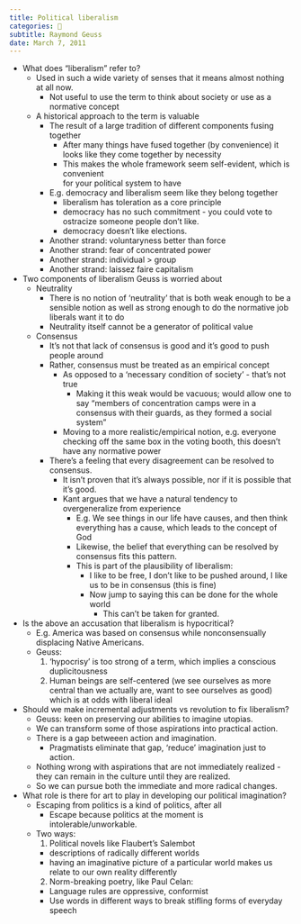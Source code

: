 ```yaml
---
title: Political liberalism
categories: 🔴
subtitle: Raymond Geuss
date: March 7, 2011
---
```


- What does "liberalism" refer to?
  - Used in such a wide variety of senses that it means almost nothing at all 
    now.
    - Not useful to use the term to think about society or use as a normative 
      concept
  - A historical approach to the term is valuable
    - The result of a large tradition of different components fusing together
      - After many things have fused together (by convenience) it looks like 
        they come together by necessity
      - This makes the whole framework seem self-evident, which is convenient  
        for your political system to have
    - E.g. democracy and liberalism seem like they belong together
      - liberalism has toleration as a core principle
      - democracy has no such commitment - you could vote to ostracize someone 
        people don't like.
      - democracy doesn't like elections.
    - Another strand: voluntaryness better than force
    - Another strand: fear of concentrated power
    - Another strand: individual > group
    - Another strand: laissez faire capitalism
- Two components of liberalism Geuss is worried about
  - Neutrality
    - There is no notion of 'neutrality' that is both weak enough to be a 
      sensible notion as well as strong enough to do the normative job liberals 
      want it to do
    - Neutrality itself cannot be a generator of political value
  - Consensus
    - It's not that lack of consensus is good and it's good to push people 
      around
    - Rather, consensus must be treated as an empirical concept
      - As opposed to a 'necessary condition of society' - that's not true
        - Making it this weak would be vacuous; would allow one to say "members 
          of concentration camps were in a consensus with their guards, as they 
          formed a social system"
      - Moving to a more realistic/empirical notion, e.g. everyone checking off 
        the same box in the voting booth, this doesn't have any normative power
    - There's a feeling that every disagreement can be resolved to consensus.
      - It isn't proven that it's always possible, nor if it is possible that 
        it's good.
      - Kant argues that we have a natural tendency to overgeneralize from 
        experience
        - E.g. We see things in our life have causes, and then think everything 
          has a cause, which leads to the concept of God
        - Likewise, the belief that everything can be resolved by consensus fits 
          this pattern.
        - This is part of the plausibility of liberalism:
          - I like to be free, I don't like to be pushed around, I like us to be 
            in consensus (this is fine)
          - Now jump to saying this can be done for the whole world
            - This can't be taken for granted.
- Is the above an accusation that liberalism is hypocritical?
  - E.g. America was based on consensus while nonconsensually displacing Native 
    Americans.
  - Geuss:
    1. 'hypocrisy' is too strong of a term, which implies a conscious 
       duplicitousness
    2. Human beings are self-centered (we see ourselves as more central than we 
       actually are, want to see ourselves as good) which is at odds with 
       liberal ideal
- Should we make incremental adjustments vs revolution to fix liberalism?
  - Geuss: keen on preserving our abilities to imagine utopias.
  - We can transform some of those aspirations into practical action.
  - There is a gap betweeen action and imagination.
    - Pragmatists eliminate that gap, 'reduce' imagination just to action.
  - Nothing wrong with aspirations that are not immediately realized - they can 
    remain in the culture until they are realized.
  - So we can pursue both the immediate and more radical changes.
- What role is there for art to play in developing our political imagination?
  - Escaping from politics is a kind of politics, after all
    - Escape because politics at the moment is intolerable/unworkable.
  - Two ways:
    1. Political novels like Flaubert's Salembot
      - descriptions of radically different worlds
      - having an imaginative picture of a particular world makes us relate to 
        our own reality differently
    2. Norm-breaking poetry, like Paul Celan:
      - Language rules are oppressive, conformist
      - Use words in different ways to break stifling forms of everyday speech
